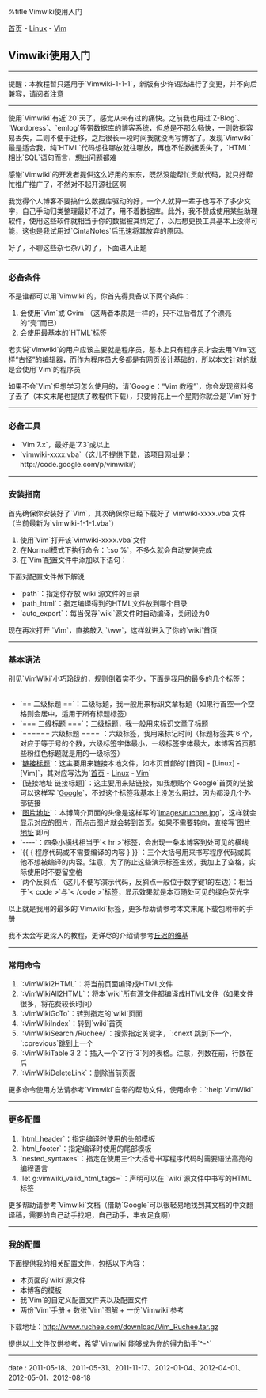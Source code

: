 ﻿%title Vimwiki使用入门

[[../../../index|首页]] - [[../index|Linux]] - [[index|Vim]]
==Vimwiki使用入门==
----
<red>提醒</red>：本教程暂只适用于`Vimwiki-1-1-1`，新版有少许语法进行了变更，并不向后兼容，请阅者注意
----
使用`Vimwiki`有近`20`天了，感觉从未有过的痛快。之前我也用过`Z-Blog`、`Wordpress`、`emlog`等带数据库的博客系统，但总是不那么畅快，一则数据容易丢失，二则不便于迁移，之后很长一段时间我就没再写博客了。发现`Vimwiki`最是适合我，纯`HTML`代码想往哪放就往哪放，再也不怕数据丢失了，`HTML`相比`SQL`语句而言，想出问题都难

感谢`Vimwiki`的开发者提供这么好用的东东，既然没能帮忙贡献代码，就只好帮忙推广推广了，不然对不起开源社区啊

我觉得个人博客不要搞什么数据库驱动的好，一个人就算一辈子也写不了多少文字，自己手动归类整理最好不过了，用不着数据库。此外，我不赞成使用某些助理软件，使用这些软件就相当于你的数据被其绑定了，以后想更换工具基本上没得可能，这也是我试用过`CintaNotes`后迅速将其放弃的原因。

好了，不聊这些杂七杂八的了，下面进入正题
----
===必备条件===

不是谁都可以用`Vimwiki`的，你首先得具备以下两个条件：

# 会使用`Vim`或`Gvim`（这两者本质是一样的，只不过后者加了个漂亮的“壳”而已）
# 会使用最基本的`HTML`标签

老实说`Vimwiki`的用户应该主要就是程序员，基本上只有程序员才会去用`Vim`这样“古怪”的编辑器，而作为程序员大多都是有网页设计基础的，所以本文针对的就是会使用`Vim`的程序员

如果不会`Vim`但想学习怎么使用的，请`Google：“Vim 教程”`，你会发现资料多了去了（本文末尾也提供了教程供下载），只要肯花上一个星期你就会是`Vim`好手
----
===必备工具===

* `Vim 7.x`，最好是`7.3`或以上
* `vimwiki-xxxx.vba`（这儿不提供下载，该项目网址是：http://code.google.com/p/vimwiki/）
----
===安装指南===

首先确保你安装好了`Vim`，其次确保你已经下载好了`vimwiki-xxxx.vba`文件（当前最新为`vimwiki-1-1-1.vba`）

# 使用`Vim`打开该`vimwiki-xxxx.vba`文件
# 在Normal模式下执行命令：`:so %`，不多久就会自动安装完成
# 在`Vim`配置文件中添加以下语句：
{{{Vim
<pre class="brush: vim">
" 打开语法高亮
syntax enable
syntax on

" 打开对文件类型插件的支持
filetype indent on
filetype plugin on
filetype plugin indent on

" ######### VimWiki 写作助手 ######### "

" 使用鼠标映射
let g:vimwiki_use_mouse = 1

" 不要将驼峰式词组作为 Wiki 词条
let g:vimwiki_camel_case = 0

let g:vimwiki_list = [{
\ 'path': 'D:/mysite/wiki',
\ 'path_html': 'D:/mysite/html/',
\ 'auto_export': 1,
}]
</pre>
}}}

下面对配置文件做下解说

* `path`：指定你存放`wiki`源文件的目录
* `path_html`：指定编译得到的HTML文件放到哪个目录
* `auto_export`：每当保存`wiki`源文件时自动编译，关闭设为0

现在再次打开 `Vim`，直接敲入 `\ww`，这样就进入了你的`wiki`首页
----
===基本语法===

别见`VimWiki`小巧玲珑的，规则倒着实不少，下面是我用的最多的几个标签：<br><br>

* `== 二级标题 ==`：二级标题，我一般用来标识文章标题（如果行首空一个空格则会居中，适用于所有标题标签）
* `=== 三级标题 ===`：三级标题，我一般用来标识文章子标题
* `====== 六级标题 ====`：六级标签，我用来标记时间（标题标签共`6`个，对应于等于号的个数，六级标签字体最小，一级标签字体最大，本博客首页那些粉红色标题就是用的一级标签）
* `[[链接地址|链接标题]]`：这主要用来链接本地文件，如本页首部的`[首页] - [Linux] - [Vim]`，其对应写法为`[[../../../index|首页]] - [[../index|Linux]] - [[index|Vim]]`
* `[链接地址 链接标题]`：这主要用来贴链接，如我想贴个`Google`首页的链接可以这样写 `[http://www.google.com Google]`，不过这个标签我基本上没怎么用过，因为都没几个外部链接
* `[[转向地址|图片地址]]`：本博简介页面的头像是这样写的`[[index.html|images/ruchee.jpg]]`，这样就会显示对应的图片，而点击图片就会转到首页。如果不需要转向，直接写`[[图片地址]]`即可
* `----`：四条小横线相当于`< hr >`标签，会出现一条本博客到处可见的横线
* `{{ { 程序代码或不需要编译的内容 } }}`：三个大括号用来书写程序代码或其他不想被编译的内容。注意，为了防止这些演示标签生效，我加上了空格，实际使用时不要留空格
* `两个反斜点`（这儿不便写演示代码，反斜点一般位于数字键1的左边）：相当于`< code >`与`< /code >`标签，显示效果就是本页随处可见的绿色荧光字

以上就是我用的最多的`Vimwiki`标签，更多帮助请参考本文末尾下载包附带的手册

我不太会写更深入的教程，更详尽的介绍请参考[http://wiki.ktmud.com/ 丘迟的维基]
----
===常用命令===

# `:VimWiki2HTML`：将当前页面编译成HTML文件
# `:VimWikiAll2HTML`：将本`wiki`所有源文件都编译成HTML文件（如果文件很多，将花费较长时间）
# `:VimWikiGoTo`：转到指定的`wiki`页面
# `:VimWikiIndex`：转到`wiki`首页
# `:VimWikiSearch /Ruchee/`：搜索指定关键字，`:cnext`跳到下一个，`:cprevious`跳到上一个
# `:VimWikiTable 3 2`：插入一个`2`行`3`列的表格。注意，列数在前，行数在后
# `:VimWikiDeleteLink`：删除当前页面

更多命令使用方法请参考`Vimwiki`自带的帮助文件，使用命令：`:help VimWiki`
----
===更多配置===

# `html_header`：指定编译时使用的头部模板
# `html_footer`：指定编译时使用的尾部模板
# `nested_syntaxes`：指定在使用三个大括号书写程序代码时需要语法高亮的编程语言
# `let g:vimwiki_valid_html_tags=`：声明可以在 `wiki`源文件中书写的HTML标签

更多帮助请参考`Vimwiki`文档（借助`Google`可以很轻易地找到其文档的中文翻译稿，需要的自己动手找吧，自己动手，丰衣足食啊）
----
===我的配置===

下面提供我的相关配置文件，包括以下内容：

* 本页面的`wiki`源文件
* 本博客的模板
* 我`Vim`的自定义配置文件夹以及配置文件
* 两份`Vim`手册 + 数张`Vim`图解 + 一份`Vimwiki`参考

下载地址：[[../../../download/Vim_Ruchee.tar.gz|http://www.ruchee.com/download/Vim_Ruchee.tar.gz]]

提供以上文件仅供参考，希望`Vimwiki`能够成为你的得力助手`^-^`
----
<red>date</red> : 2011-05-18、2011-05-31、2011-11-17、2012-01-04、2012-04-01、2012-05-01、2012-08-18
----
